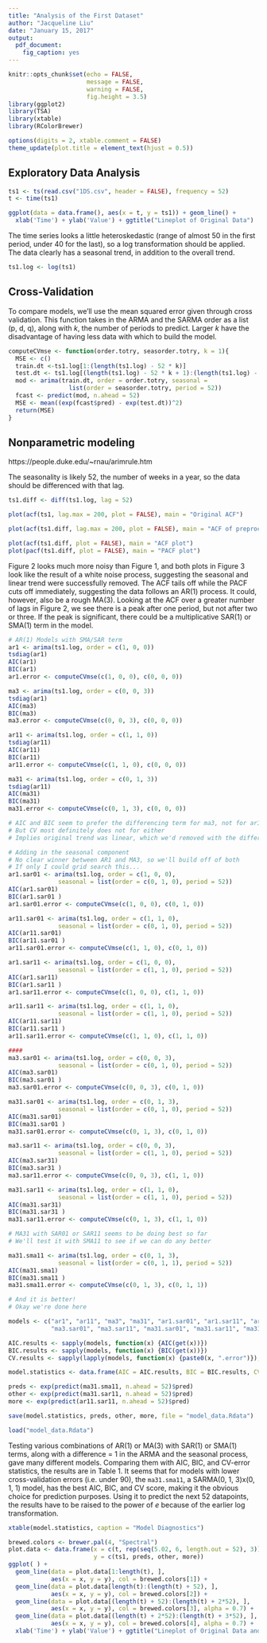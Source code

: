 ---
title: "Analysis of the First Dataset"
author: "Jacqueline Liu"
date: "January 15, 2017"
output: 
  pdf_document:
    fig_caption: yes
---

```{r setup, include=FALSE}
knitr::opts_chunk$set(echo = FALSE,
                      message = FALSE,
                      warning = FALSE,
                      fig.height = 3.5)
library(ggplot2)
library(TSA)
library(xtable)
library(RColorBrewer)

options(digits = 2, xtable.comment = FALSE)
theme_update(plot.title = element_text(hjust = 0.5))
```

## Exploratory Data Analysis
```{r eda}
ts1 <- ts(read.csv("1DS.csv", header = FALSE), frequency = 52)
t <- time(ts1)

ggplot(data = data.frame(), aes(x = t, y = ts1)) + geom_line() +
  xlab('Time') + ylab('Value') + ggtitle("Lineplot of Original Data")
```

The time series looks a little heteroskedastic (range of almost 50 in the first period, under 40 for the last), so a log transformation should be applied. The data clearly has a seasonal trend, in addition to the overall trend.

```{r log_transform}
ts1.log <- log(ts1)
```

## Cross-Validation
To compare models, we'll use the mean squared error given through cross validation. This function takes in the ARMA and the SARMA order as a list (p, d, q), along with _k_, the number of periods to predict. Larger _k_ have the disadvantage of having less data with which to build the model.
```{r cv}
computeCVmse <- function(order.totry, seasorder.totry, k = 1){
  MSE <- c()
  train.dt <-ts1.log[1:(length(ts1.log) - 52 * k)]
  test.dt <- ts1.log[(length(ts1.log) - 52 * k + 1):(length(ts1.log) - 52 * (k - 1))]
  mod <- arima(train.dt, order = order.totry, seasonal = 
                 list(order = seasorder.totry, period = 52))
  fcast <- predict(mod, n.ahead = 52)
  MSE <- mean((exp(fcast$pred) - exp(test.dt))^2)
  return(MSE)
}
```


## Nonparametric modeling
https://people.duke.edu/~rnau/arimrule.htm

The seasonality is likely 52, the number of weeks in a year, so the data should be differenced with that lag. 
```{r differencing}
ts1.diff <- diff(ts1.log, lag = 52)
```

```{r acf_comp, fig.cap = "ACF of original dataset"}
plot(acf(ts1, lag.max = 200, plot = FALSE), main = "Original ACF")
```
```{r acf_comp2, fig.cap = "ACF after log transformation and differencing"}
plot(acf(ts1.diff, lag.max = 200, plot = FALSE), main = "ACF of preprocessed data")
```

```{r, fig.cap = "Looking at the post-transformation ACF and PACF more closely"}
plot(acf(ts1.diff, plot = FALSE), main = "ACF plot")
plot(pacf(ts1.diff, plot = FALSE), main = "PACF plot")
```

Figure 2 looks much more noisy than Figure 1, and both plots in Figure 3 look like the result of a white noise process, suggesting the seasonal and linear trend were successfully removed. The ACF tails off while the PACF cuts off immediately, suggesting the data follows an AR(1) process. It could, however, also be a rough MA(3). Looking at the ACF over a greater number of lags in Figure 2, we see there is a peak after one period, but not after two or three. If the peak is significant, there could be a multiplicative SAR(1) or SMA(1) term in the model. 

```{r, eval = FALSE}
# AR(1) Models with SMA/SAR term
ar1 <- arima(ts1.log, order = c(1, 0, 0))
tsdiag(ar1)
AIC(ar1)
BIC(ar1)
ar1.error <- computeCVmse(c(1, 0, 0), c(0, 0, 0))

ma3 <- arima(ts1.log, order = c(0, 0, 3))
tsdiag(ar1)
AIC(ma3)
BIC(ma3)
ma3.error <- computeCVmse(c(0, 0, 3), c(0, 0, 0))

ar11 <- arima(ts1.log, order = c(1, 1, 0))
tsdiag(ar11)
AIC(ar11)
BIC(ar11)
ar11.error <- computeCVmse(c(1, 1, 0), c(0, 0, 0))

ma31 <- arima(ts1.log, order = c(0, 1, 3))
tsdiag(ar11)
AIC(ma31)
BIC(ma31)
ma31.error <- computeCVmse(c(0, 1, 3), c(0, 0, 0))

# AIC and BIC seem to prefer the differencing term for ma3, not for ar1
# But CV most definitely does not for either
# Implies original trend was linear, which we'd removed with the differencing

# Adding in the seasonal component
# No clear winner between AR1 and MA3, so we'll build off of both
# If only I could grid search this...
ar1.sar01 <- arima(ts1.log, order = c(1, 0, 0), 
              seasonal = list(order = c(0, 1, 0), period = 52))
AIC(ar1.sar01)
BIC(ar1.sar01 )
ar1.sar01.error <- computeCVmse(c(1, 0, 0), c(0, 1, 0))

ar11.sar01 <- arima(ts1.log, order = c(1, 1, 0), 
              seasonal = list(order = c(0, 1, 0), period = 52))
AIC(ar11.sar01)
BIC(ar11.sar01 )
ar11.sar01.error <- computeCVmse(c(1, 1, 0), c(0, 1, 0))

ar1.sar11 <- arima(ts1.log, order = c(1, 0, 0), 
              seasonal = list(order = c(1, 1, 0), period = 52))
AIC(ar1.sar11)
BIC(ar1.sar11 )
ar1.sar11.error <- computeCVmse(c(1, 0, 0), c(1, 1, 0))

ar11.sar11 <- arima(ts1.log, order = c(1, 1, 0), 
              seasonal = list(order = c(1, 1, 0), period = 52))
AIC(ar11.sar11)
BIC(ar11.sar11 )
ar11.sar11.error <- computeCVmse(c(1, 1, 0), c(1, 1, 0))

####
ma3.sar01 <- arima(ts1.log, order = c(0, 0, 3), 
              seasonal = list(order = c(0, 1, 0), period = 52))
AIC(ma3.sar01)
BIC(ma3.sar01 )
ma3.sar01.error <- computeCVmse(c(0, 0, 3), c(0, 1, 0))

ma31.sar01 <- arima(ts1.log, order = c(0, 1, 3), 
              seasonal = list(order = c(0, 1, 0), period = 52))
AIC(ma31.sar01)
BIC(ma31.sar01 )
ma31.sar01.error <- computeCVmse(c(0, 1, 3), c(0, 1, 0))

ma3.sar11 <- arima(ts1.log, order = c(0, 0, 3), 
              seasonal = list(order = c(1, 1, 0), period = 52))
AIC(ma3.sar31)
BIC(ma3.sar31 )
ma3.sar11.error <- computeCVmse(c(0, 0, 3), c(1, 1, 0))

ma31.sar11 <- arima(ts1.log, order = c(1, 1, 0), 
              seasonal = list(order = c(1, 1, 0), period = 52))
AIC(ma31.sar31)
BIC(ma31.sar31 )
ma31.sar11.error <- computeCVmse(c(0, 1, 3), c(1, 1, 0))

# MA31 with SAR01 or SAR11 seems to be doing best so far
# We'll test it with SMA11 to see if we can do any better

ma31.sma11 <- arima(ts1.log, order = c(0, 1, 3), 
              seasonal = list(order = c(0, 1, 1), period = 52))
AIC(ma31.sma1)
BIC(ma31.sma11 )
ma31.sma11.error <- computeCVmse(c(0, 1, 3), c(0, 1, 1))

# And it is better!
# Okay we're done here

models <- c("ar1", "ar11", "ma3", "ma31", "ar1.sar01", "ar1.sar11", "ar11.sar01", "ar11.sar11",
            "ma3.sar01", "ma3.sar11", "ma31.sar01", "ma31.sar11", "ma31.sma11")

AIC.results <- sapply(models, function(x) {AIC(get(x))})
BIC.results <- sapply(models, function(x) {BIC(get(x))})
CV.results <- sapply(lapply(models, function(x) {paste0(x, ".error")}), get)

model.statistics <- data.frame(AIC = AIC.results, BIC = BIC.results, CVerror = CV.results)

preds <- exp(predict(ma31.sma11, n.ahead = 52)$pred)
other <- exp(predict(ma31.sar11, n.ahead = 52)$pred)
more <- exp(predict(ar11.sar11, n.ahead = 52)$pred)

save(model.statistics, preds, other, more, file = "model_data.Rdata")
```
```{r}
load("model_data.Rdata")
```
Testing various combinations of AR(1) or MA(3) with SAR(1) or SMA(1) terms, along with a difference = 1 in the ARMA and the seasonal process, gave many different models. Comparing them with AIC, BIC, and CV-error statistics, the results are in Table 1. It seems that for models with lower cross-validation errors (i.e. under 90), the `ma31.sma11`, a SARMA(0, 1, 3)x(0, 1, 1) model, has the best AIC, BIC, and CV score, making it the obvious choice for prediction purposes. Using it to predict the next 52 datapoints, the results have to be raised to the power of $e$ because of the earlier log transformation.

```{r, results = "asis"}
xtable(model.statistics, caption = "Model Diagnostics")
```

```{r, fig.cap = "The given data is in red, ma31sma11 predictions in orange, ma31.sar11 green, ar11.sar11 blue"}
brewed.colors <- brewer.pal(4, "Spectral")
plot.data <- data.frame(x = c(t, rep(seq(5.02, 6, length.out = 52), 3)), 
                        y = c(ts1, preds, other, more))
ggplot( ) + 
  geom_line(data = plot.data[1:length(t), ], 
            aes(x = x, y = y), col = brewed.colors[1]) + 
  geom_line(data = plot.data[length(t):(length(t) + 52), ], 
            aes(x = x, y = y), col = brewed.colors[2]) + 
  geom_line(data = plot.data[(length(t) + 52):(length(t) + 2*52), ], 
            aes(x = x, y = y), col = brewed.colors[3], alpha = 0.7) + 
  geom_line(data = plot.data[(length(t) + 2*52):(length(t) + 3*52), ], 
            aes(x = x, y = y), col = brewed.colors[4], alpha = 0.7) + 
  xlab('Time') + ylab('Value') + ggtitle("Lineplot of Original Data and Predictions")

```






